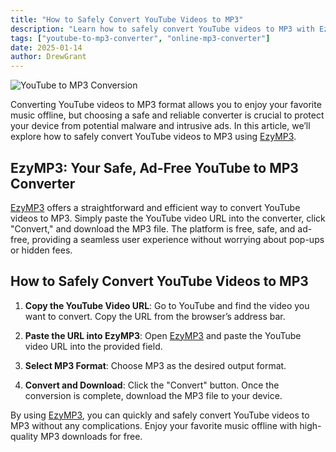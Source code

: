 ```yaml
---
title: "How to Safely Convert YouTube Videos to MP3"
description: "Learn how to safely convert YouTube videos to MP3 with EzyMP3. Discover the simplest and safest way to enjoy your favorite music offline."
tags: ["youtube-to-mp3-converter", "online-mp3-converter"]
date: 2025-01-14
author: DrewGrant
---
```


![YouTube to MP3 Conversion](/assets/images/blog/illustration-youtube-to-mp3-converter.webp)

Converting YouTube videos to MP3 format allows you to enjoy your favorite music offline, but choosing a safe and reliable converter is crucial to protect your device from potential malware and intrusive ads. In this article, we’ll explore how to safely convert YouTube videos to MP3 using [EzyMP3](/).

## EzyMP3: Your Safe, Ad-Free YouTube to MP3 Converter

[EzyMP3](/) offers a straightforward and efficient way to convert YouTube videos to MP3. Simply paste the YouTube video URL into the converter, click "Convert," and download the MP3 file. The platform is free, safe, and ad-free, providing a seamless user experience without worrying about pop-ups or hidden fees.

## How to Safely Convert YouTube Videos to MP3

1. **Copy the YouTube Video URL**: Go to YouTube and find the video you want to convert. Copy the URL from the browser’s address bar.

2. **Paste the URL into EzyMP3**: Open [EzyMP3](/) and paste the YouTube video URL into the provided field.

3. **Select MP3 Format**: Choose MP3 as the desired output format.

4. **Convert and Download**: Click the "Convert" button. Once the conversion is complete, download the MP3 file to your device.

By using [EzyMP3](/), you can quickly and safely convert YouTube videos to MP3 without any complications. Enjoy your favorite music offline with high-quality MP3 downloads for free.
